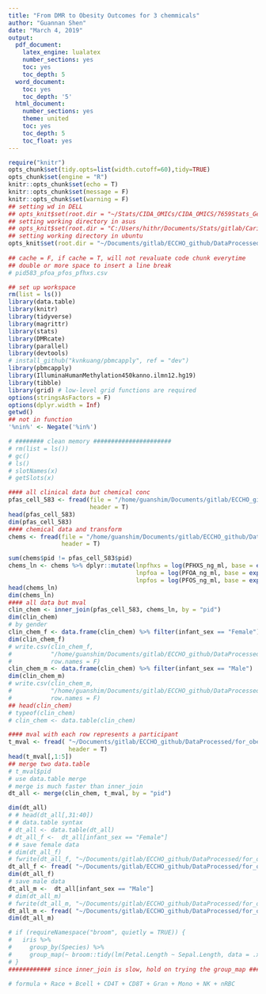 ```yaml
---
title: "From DMR to Obesity Outcomes for 3 chemmicals"
author: "Guannan Shen"
date: "March 4, 2019"
output: 
  pdf_document:
    latex_engine: lualatex
    number_sections: yes
    toc: yes
    toc_depth: 5
  word_document:
    toc: yes
    toc_depth: '5'
  html_document:
    number_sections: yes
    theme: united
    toc: yes
    toc_depth: 5
    toc_float: yes
---
```


```r
require("knitr")
opts_chunk$set(tidy.opts=list(width.cutoff=60),tidy=TRUE)
opts_chunk$set(engine = "R")
knitr::opts_chunk$set(echo = T)
knitr::opts_chunk$set(message = F)
knitr::opts_chunk$set(warning = F)
## setting wd in DELL
## opts_knit$set(root.dir = "~/Stats/CIDA_OMICs/CIDA_OMICS/7659Stats_Genetics/HW5/")
## setting working directory in asus 
## opts_knit$set(root.dir = "C:/Users/hithr/Documents/Stats/gitlab/Cario_RNASeq_Microbiom_Inte/DataRaw/") 
## setting working directory in ubuntu
opts_knit$set(root.dir = "~/Documents/gitlab/ECCHO_github/DataProcessed/for_obesity/")
                                                 
## cache = F, if cache = T, will not revaluate code chunk everytime
## double or more space to insert a line break
# pid583_pfoa_pfos_pfhxs.csv
```

```r
## set up workspace
rm(list = ls())
library(data.table)
library(knitr)
library(tidyverse)
library(magrittr)
library(stats)
library(DMRcate)
library(parallel)
library(devtools)
# install_github("kvnkuang/pbmcapply", ref = "dev")
library(pbmcapply)
library(IlluminaHumanMethylation450kanno.ilmn12.hg19)
library(tibble)
library(grid) # low-level grid functions are required
options(stringsAsFactors = F)
options(dplyr.width = Inf)
getwd()
## not in function
'%nin%' <- Negate('%in%')

# ######## clean memory ######################
# rm(list = ls())
# gc()
# ls()
# slotNames(x)
# getSlots(x)

```

```r
#### all clinical data but chemical conc
pfas_cell_583 <- fread(file = "/home/guanshim/Documents/gitlab/ECCHO_github/DataProcessed/pfas_cell_583.csv", 
                       header = T)
head(pfas_cell_583)
dim(pfas_cell_583)
#### chemical data and transform
chems <- fread(file = "/home/guanshim/Documents/gitlab/ECCHO_github/DataRaw/pid583_pfoa_pfos_pfhxs.csv", 
               header = T)

sum(chems$pid != pfas_cell_583$pid)
chems_ln <- chems %>% dplyr::mutate(lnpfhxs = log(PFHXS_ng_ml, base = exp(1)),
                                    lnpfoa = log(PFOA_ng_ml, base = exp(1)),
                                    lnpfos = log(PFOS_ng_ml, base = exp(1)))
head(chems_ln)
dim(chems_ln)
#### all data but mval
clin_chem <- inner_join(pfas_cell_583, chems_ln, by = "pid")
dim(clin_chem)
# by gender
clin_chem_f <- data.frame(clin_chem) %>% filter(infant_sex == "Female") 
dim(clin_chem_f)
# write.csv(clin_chem_f, 
#           "/home/guanshim/Documents/gitlab/ECCHO_github/DataProcessed/clin_chem_f.csv",
#           row.names = F)
clin_chem_m <- data.frame(clin_chem) %>% filter(infant_sex == "Male") 
dim(clin_chem_m)
# write.csv(clin_chem_m, 
#           "/home/guanshim/Documents/gitlab/ECCHO_github/DataProcessed/clin_chem_m.csv",
#           row.names = F)
## head(clin_chem)
# typeof(clin_chem)
# clin_chem <- data.table(clin_chem)

#### mval with each row represents a participant
t_mval <- fread( "~/Documents/gitlab/ECCHO_github/DataProcessed/for_obesity/t_mval.csv",
                 header = T)
head(t_mval[,1:5])
## merge two data.table
# t_mval$pid
# use data.table merge
# merge is much faster than inner_join
dt_all <- merge(clin_chem, t_mval, by = "pid")

dim(dt_all)
# # head(dt_all[,31:40])
# # data.table syntax
# dt_all <- data.table(dt_all)
# dt_all_f <-  dt_all[infant_sex == "Female"]
# # save female data
# dim(dt_all_f)
# fwrite(dt_all_f, "~/Documents/gitlab/ECCHO_github/DataProcessed/for_obesity/dt_all_f.csv", row.names = F)
dt_all_f <- fread( "~/Documents/gitlab/ECCHO_github/DataProcessed/for_obesity/dt_all_f.csv", header = T)
dim(dt_all_f)
# save male data 
dt_all_m <-  dt_all[infant_sex == "Male"]
# dim(dt_all_m)
# fwrite(dt_all_m, "~/Documents/gitlab/ECCHO_github/DataProcessed/for_obesity/dt_all_m.csv", row.names = F)
dt_all_m <- fread( "~/Documents/gitlab/ECCHO_github/DataProcessed/for_obesity/dt_all_m.csv", header = T)
dim(dt_all_m)

```


```r
# if (requireNamespace("broom", quietly = TRUE)) {
#   iris %>%
#     group_by(Species) %>%
#     group_map(~ broom::tidy(lm(Petal.Length ~ Sepal.Length, data = .x)))
# }
############ since inner_join is slow, hold on trying the group_map #################

# formula + Race + Bcell + CD4T + CD8T + Gran + Mono + NK + nRBC

```